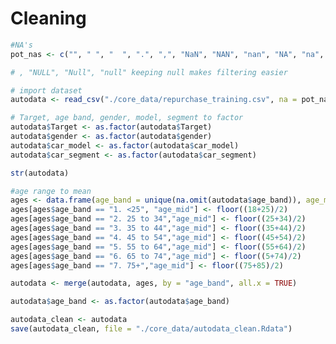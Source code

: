# Cleaning
```r
#NA's
pot_nas <- c("", " ", "  ", ".", ",", "NaN", "NAN", "nan", "NA", "na", "N/A", "n/a")

# , "NULL", "Null", "null" keeping null makes filtering easier

# import dataset
autodata <- read_csv("./core_data/repurchase_training.csv", na = pot_nas)

# Target, age band, gender, model, segment to factor
autodata$Target <- as.factor(autodata$Target)
autodata$gender <- as.factor(autodata$gender)
autodata$car_model <- as.factor(autodata$car_model)
autodata$car_segment <- as.factor(autodata$car_segment)

str(autodata)
```

```r
#age range to mean
ages <- data.frame(age_band = unique(na.omit(autodata$age_band)), age_mid = NA, stringsAsFactors = FALSE)
ages[ages$age_band == "1. <25", "age_mid"] <- floor((18+25)/2)
ages[ages$age_band == "2. 25 to 34","age_mid"] <- floor((25+34)/2)
ages[ages$age_band == "3. 35 to 44","age_mid"] <- floor((35+44)/2)
ages[ages$age_band == "4. 45 to 54","age_mid"] <- floor((45+54)/2)
ages[ages$age_band == "5. 55 to 64","age_mid"] <- floor((55+64)/2)
ages[ages$age_band == "6. 65 to 74","age_mid"] <- floor((5+74)/2)
ages[ages$age_band == "7. 75+","age_mid"] <- floor((75+85)/2)

autodata <- merge(autodata, ages, by = "age_band", all.x = TRUE)

autodata$age_band <- as.factor(autodata$age_band)
```

```r
autodata_clean <- autodata
save(autodata_clean, file = "./core_data/autodata_clean.Rdata")
```

